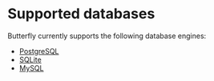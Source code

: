 # Supported databases
Butterfly currently supports the following database engines:
- [PostgreSQL](/supported-databases/postgres)
- [SQLite](/supported-databases/sqlite)
- [MySQL](/supported-databases/mysql)